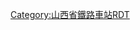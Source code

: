 {{BS-map|title=柳林河站路轨及月台配置示意图(2014年5月)|navbar=Rdt_demo|map=
CONTg~~[[太岚铁路]][[镇城底站]]方向
STRc2\ABZg3\
STR+1\STRc4!~ABZg2\STRc3
STR\STR+c1\STR+4
STR\STR\STR
STR\STR\STR
STR\STR\STR
STR\STR\STR
STR\STR\STR
STR\STR\STR
STR\STR\STR
STR+BSr\STR\STR
STR+BSr\STR\STR
STR+BSr\STR\STR
STR+BSr\STR\STR
STR+BSr\STR\STR
STR+BSr\STR\STR
STR\STR\STR
STR\STR\STR
STR\STR\STR
tSTRa\tSTRa\tSTRa
tSTR\tSTR!~tSTRc2\tSTR3
tSTR2\tSTRc3!~tABZg+1\tSTRc4
tSTRc1\tABZg+4\
htSTRe
hCONTf~~[[太岚铁路]][[太原站]]方向
}}
<noinclude>
{{rdt intro|[[柳林河站]]}}
[[Category:山西省鐵路車站RDT]]
</noinclude>